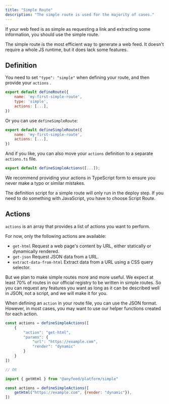 ```yaml
---
title: "Simple Route"
description: "The simple route is used for the majority of cases."
---
```


If your web feed is as simple as requesting a link and extracting some information, you should use the simple route.

The simple route is the most efficient way to generate a web feed. It doesn't require a whole JS runtime, but it does lack some features.

## Definition

You need to set `"type": "simple"` when defining your route, and then provide your `actions` .

```javascript
export default defineRoute({
    name: 'my-first-simple-route',
    type: 'simple',
    actions: [...],
})
```

Or you can use `defineSimpleRoute`:

```javascript
export default defineSimpleRoute({
    name: 'my-first-simple-route',
    actions: [...],
})
```

And if you like, you can also move your `actions` definition to a separate `actions.ts` file.

```javascript actions.ts
export default defineSimpleActions([...]);
```

<Note>
  We recommend providing your actions in TypeScript form to ensure you never make a typo or similar mistakes.

  The definition script for a simple route will only run in the deploy step. If you need to do something with JavaScript, you have to choose Script Route.
</Note>

## Actions

`actions` is an array that provides a list of actions you want to perform.

For now, only the following actions are available:

- `get-html` Request a web page's content by URL, either statically or dynamically rendered.
- `get-json` Request JSON data from a URL.
- `extract-data-from-html` Extract data from a URL using a CSS query selector.

But we plan to make simple routes more and more useful. We expect at least 70% of routes in our official registry to be written in simple routes. So you can request any features you want as long as it can be described well in JSON, not a script, and we will make it for you.

When defining an `action` in your route file, you can use the JSON format. However, in most cases, you may want to use our helper functions created for each action.

```javascript
const actions = defineSimpleActions([
    {
        "action": "get-html",
        "params": {
            "url": "https://example.com",
			"render": "dynamic"
        }
    }
])

// OR

import { getHtml } from "@anyfeed/platform/simple"

const actions = defineSimpleActions([
    getHtml("https://example.com", {render: "dynamic"}),
])
```